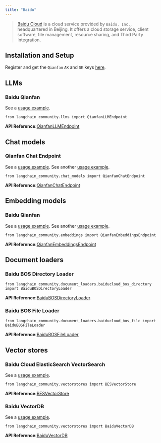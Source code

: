 ```yaml
---
title: "Baidu"
---
```


> [Baidu Cloud](https://cloud.baidu.com/) is a cloud service provided by `Baidu, Inc.`, headquartered in Beijing. It offers a cloud storage service, client software, file management, resource sharing, and Third Party Integration.

## Installation and Setup

Register and get the `Qianfan` `AK` and `SK` keys [here](https://cloud.baidu.com/product/wenxinworkshop).

## LLMs

### Baidu Qianfan

See a [usage example](/oss/integrations/llms/baidu_qianfan_endpoint).

```
from langchain_community.llms import QianfanLLMEndpoint
```

**API Reference:**[QianfanLLMEndpoint](https://python.langchain.com/api_reference/community/llms/langchain_community.llms.baidu_qianfan_endpoint.QianfanLLMEndpoint.html)

## Chat models

### Qianfan Chat Endpoint

See a [usage example](/oss/integrations/chat/baidu_qianfan_endpoint). See another [usage example](/oss/integrations/chat/ernie).

```
from langchain_community.chat_models import QianfanChatEndpoint
```

**API Reference:**[QianfanChatEndpoint](https://python.langchain.com/api_reference/community/chat_models/langchain_community.chat_models.baidu_qianfan_endpoint.QianfanChatEndpoint.html)

## Embedding models

### Baidu Qianfan

See a [usage example](/oss/integrations/text_embedding/baidu_qianfan_endpoint). See another [usage example](/oss/integrations/text_embedding/ernie).

```
from langchain_community.embeddings import QianfanEmbeddingsEndpoint
```

**API Reference:**[QianfanEmbeddingsEndpoint](https://python.langchain.com/api_reference/community/embeddings/langchain_community.embeddings.baidu_qianfan_endpoint.QianfanEmbeddingsEndpoint.html)

## Document loaders

### Baidu BOS Directory Loader

```
from langchain_community.document_loaders.baiducloud_bos_directory import BaiduBOSDirectoryLoader
```

**API Reference:**[BaiduBOSDirectoryLoader](https://python.langchain.com/api_reference/community/document_loaders/langchain_community.document_loaders.baiducloud_bos_directory.BaiduBOSDirectoryLoader.html)

### Baidu BOS File Loader

```
from langchain_community.document_loaders.baiducloud_bos_file import BaiduBOSFileLoader
```

**API Reference:**[BaiduBOSFileLoader](https://python.langchain.com/api_reference/community/document_loaders/langchain_community.document_loaders.baiducloud_bos_file.BaiduBOSFileLoader.html)

## Vector stores

### Baidu Cloud ElasticSearch VectorSearch

See a [usage example](/oss/integrations/vectorstores/baiducloud_vector_search).

```
from langchain_community.vectorstores import BESVectorStore
```

**API Reference:**[BESVectorStore](https://python.langchain.com/api_reference/community/vectorstores/langchain_community.vectorstores.baiducloud_vector_search.BESVectorStore.html)

### Baidu VectorDB

See a [usage example](/oss/integrations/vectorstores/baiduvectordb).

```
from langchain_community.vectorstores import BaiduVectorDB
```

**API Reference:**[BaiduVectorDB](https://python.langchain.com/api_reference/community/vectorstores/langchain_community.vectorstores.baiduvectordb.BaiduVectorDB.html)
